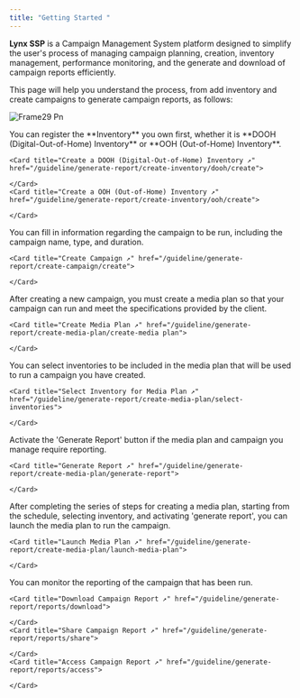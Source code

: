 ```yaml
---
title: "Getting Started "
---
```


**Lynx SSP** is a Campaign Management System platform designed to simplify the user's process of managing campaign planning, creation, inventory management, performance monitoring, and the generate and download of campaign reports efficiently.

This page will help you understand the process, from add inventory and create campaigns to generate campaign reports, as follows:

![Frame29 Pn](/sops.png)

<Steps>
  <Step title="Create Inventory on the Lynx SSP Platform">
    You can register the **Inventory** you own first, whether it is **DOOH (Digital-Out-of-Home) Inventory** or **OOH (Out-of-Home) Inventory**.

    <Card title="Create a DOOH (Digital-Out-of-Home) Inventory ↗" href="/guideline/generate-report/create-inventory/dooh/create">
      
    </Card>
    <Card title="Create a OOH (Out-of-Home) Inventory ↗" href="/guideline/generate-report/create-inventory/ooh/create">
      
    </Card>
  </Step>
  <Step title="Creating a Campaign">
    You can fill in information regarding the campaign to be run, including the campaign name, type, and duration.

    <Card title="Create Campaign ↗" href="/guideline/generate-report/create-campaign/create">
      
    </Card>
  </Step>
  <Step title="Creating a Media Plan">
    After creating a new campaign, you must create a media plan so that your campaign can run and meet the specifications provided by the client.

    <Card title="Create Media Plan ↗" href="/guideline/generate-report/create-media-plan/create-media plan">
      
    </Card>
  </Step>
  <Step title="Selecting Inventory to Media Plan">
    You can select inventories to be included in the media plan that will be used to run a campaign you have created.

    <Card title="Select Inventory for Media Plan ↗" href="/guideline/generate-report/create-media-plan/select-inventories">
      
    </Card>
  </Step>
  <Step title="Generate Report">
    Activate the 'Generate Report' button if the media plan and campaign you manage require reporting.

    <Card title="Generate Report ↗" href="/guideline/generate-report/create-media-plan/generate-report">
      
    </Card>
  </Step>
  <Step title="Launch Media Plan">
    After completing the series of steps for creating a media plan, starting from the schedule, selecting inventory, and activating 'generate report', you can launch the media plan to run the campaign.

    <Card title="Launch Media Plan ↗" href="/guideline/generate-report/create-media-plan/launch-media-plan">
      
    </Card>
  </Step>
  <Step title="Monitoring Campaign Report">
    You can monitor the reporting of the campaign that has been run.

    <Card title="Download Campaign Report ↗" href="/guideline/generate-report/reports/download">
      
    </Card>
    <Card title="Share Campaign Report ↗" href="/guideline/generate-report/reports/share">
      
    </Card>
    <Card title="Access Campaign Report ↗" href="/guideline/generate-report/reports/access">
      
    </Card>
  </Step>
</Steps>
